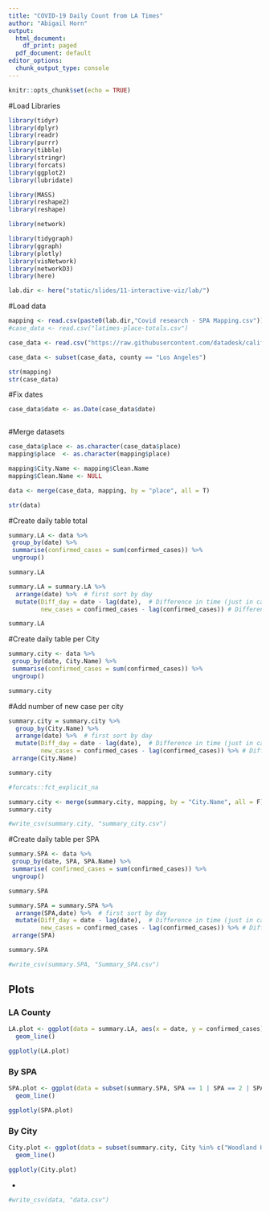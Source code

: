 ```yaml
---
title: "COVID-19 Daily Count from LA Times"
author: "Abigail Horn"
output:
  html_document:
    df_print: paged
  pdf_document: default
editor_options: 
  chunk_output_type: console
---
```


```r
knitr::opts_chunk$set(echo = TRUE)
```

#Load Libraries


```r
library(tidyr)
library(dplyr)
library(readr)
library(purrr)
library(tibble)
library(stringr)
library(forcats)
library(ggplot2)
library(lubridate)

library(MASS)
library(reshape2)
library(reshape)

library(network)

library(tidygraph)
library(ggraph)
library(plotly)
library(visNetwork)
library(networkD3)
library(here)

lab.dir <- here("static/slides/11-interactive-viz/lab/")

```


#Load data

```r

mapping <- read.csv(paste0(lab.dir,"Covid research - SPA Mapping.csv"))
#case_data <- read.csv("latimes-place-totals.csv")

case_data <- read.csv("https://raw.githubusercontent.com/datadesk/california-coronavirus-data/master/latimes-place-totals.csv ")

case_data <- subset(case_data, county == "Los Angeles")

str(mapping)
str(case_data)

```

#Fix dates


```r


case_data$date <- as.Date(case_data$date)



```


#Merge datasets 

```r

case_data$place <- as.character(case_data$place)
mapping$place  <- as.character(mapping$place)

mapping$City.Name <- mapping$Clean.Name
mapping$Clean.Name <- NULL

data <- merge(case_data, mapping, by = "place", all = T)

str(data)


```

#Create daily table total

```r

summary.LA <- data %>%
 group_by(date) %>% 
 summarise(confirmed_cases = sum(confirmed_cases)) %>%
 ungroup()

summary.LA

summary.LA = summary.LA %>%
  arrange(date) %>%  # first sort by day
  mutate(Diff_day = date - lag(date),  # Difference in time (just in case there are gaps)
         new_cases = confirmed_cases - lag(confirmed_cases)) # Difference in case between days 

summary.LA

```


#Create daily table per City

```r

summary.city <- data %>%
 group_by(date, City.Name) %>% 
 summarise(confirmed_cases = sum(confirmed_cases)) %>%
 ungroup()

summary.city

```


#Add number of new case per city

```r

summary.city = summary.city %>%
  group_by(City.Name) %>%
  arrange(date) %>%  # first sort by day
  mutate(Diff_day = date - lag(date),  # Difference in time (just in case there are gaps)
         new_cases = confirmed_cases - lag(confirmed_cases)) %>% # Difference in case between days 
 arrange(City.Name)

summary.city

#forcats::fct_explicit_na

summary.city <- merge(summary.city, mapping, by = "City.Name", all = F)
summary.city

#write_csv(summary.city, "summary_city.csv")

```



#Create daily table per SPA

```r

summary.SPA <- data %>%
 group_by(date, SPA, SPA.Name) %>% 
 summarise( confirmed_cases = sum(confirmed_cases)) %>%
 ungroup()

summary.SPA

summary.SPA = summary.SPA %>%
  arrange(SPA,date) %>%  # first sort by day
  mutate(Diff_day = date - lag(date),  # Difference in time (just in case there are gaps)
         new_cases = confirmed_cases - lag(confirmed_cases)) %>% # Difference in case between days 
 arrange(SPA)

summary.SPA

#write_csv(summary.SPA, "Summary_SPA.csv")

```


## Plots {.tabset}

### LA County

```r

LA.plot <- ggplot(data = summary.LA, aes(x = date, y = confirmed_cases)) + 
  geom_line()

ggplotly(LA.plot)

```

### By SPA

```r
SPA.plot <- ggplot(data = subset(summary.SPA, SPA == 1 | SPA == 2 | SPA == 3 | SPA == 4 | SPA == 5 | SPA == 6 | SPA == 7 | SPA == 8), aes(x = date, y = confirmed_cases, color = SPA)) + 
  geom_line()

ggplotly(SPA.plot)  
```


### By City

```r
City.plot <- ggplot(data = subset(summary.city, City %in% c("Woodland Hills", "Sierra Madre")), aes(x = date, y = confirmed_cases, color = City)) +
  geom_line()

ggplotly(City.plot)

```

{-}



```r

#write_csv(data, "data.csv")

```
